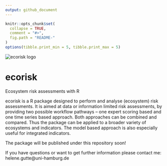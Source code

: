 ```yaml
---
output: github_document
---
```


<!-- README.md is generated from README.Rmd. Please edit that file -->

```r
knitr::opts_chunk$set(
  collapse = TRUE,
  comment = "#>",
  fig.path = "README-"
)
options(tibble.print_min = 5, tibble.print_max = 5)
```
![ecorisk logo](figures/ecorisk_logo.png)\

# ecorisk
Ecosystem risk assessments with R


ecorisk is a R package designed to perform and analyse (ecosystem) risk assessments. 
It is aimed at data or information limited risk assessments, by providing two possible workflow pathways – one expert scoring based and one time series based approach. Both approaches can be combined and compared. Thus the package can be applied to a broader variety of ecosystems and indicators. The model based approach is also especially useful for integrated indicators. 

The package will be published under this repository soon! 

If you have questions or want to get further information please contact me: helene.gutte@uni-hamburg.de

